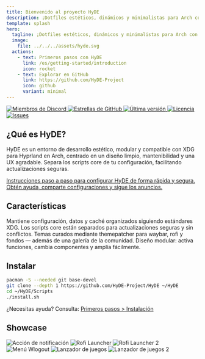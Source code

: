 ```yaml
---
title: Bienvenido al proyecto HyDE
description: ¡Dotfiles estéticos, dinámicos y minimalistas para Arch con Hyprland!
template: splash
hero:
  tagline: ¡Dotfiles estéticos, dinámicos y minimalistas para Arch con Hyprland!
  image:
    file: ../../../assets/hyde.svg
  actions:
    - text: Primeros pasos con HyDE
      link: /es/getting-started/introduction
      icon: rocket
    - text: Explorar en GitHub
      link: https://github.com/HyDE-Project
      icon: github
      variant: minimal
---
```



<div className="badges">
  <a href="https://discord.gg/AYbJ9MJez7">
    <img
      alt="Miembros de Discord"
      src="https://img.shields.io/badge/dynamic/json?url=https%3A%2F%2Fdiscordapp.com%2Fapi%2Finvites%2FmT5YqjaJFh%3Fwith_counts%3Dtrue&query=%24.approximate_member_count&suffix=%20miembros&style=for-the-badge&logo=discord&logoSize=auto&label=HyDE%20Discord&labelColor=ebbcba&color=c79bf0"
    />
  </a>
  <a href="https://github.com/HyDE-Project/HyDE">
    <img
      alt="Estrellas de GitHub"
      src="https://img.shields.io/github/stars/HyDE-Project/HyDE?style=for-the-badge&logo=github&label=Stars&color=8aadf4"
    />
  </a>
  <a href="https://github.com/HyDE-Project/HyDE/releases">
    <img
      alt="Última versión"
      src="https://img.shields.io/github/v/release/HyDE-Project/HyDE?style=for-the-badge&label=Última&color=c6a0f6"
    />
  </a>
  <a href="https://github.com/HyDE-Project/HyDE">
    <img
      alt="Licencia"
      src="https://img.shields.io/github/license/HyDE-Project/HyDE?style=for-the-badge&color=8bd5ca&label=Licencia"
    />
  </a>
  <a href="https://github.com/HyDE-Project/HyDE/issues">
    <img
      alt="Issues"
      src="https://img.shields.io/github/issues/HyDE-Project/HyDE?style=for-the-badge&color=f5a97f&label=Issues"
    />
  </a>
</div>

## ¿Qué es HyDE?

HyDE es un entorno de desarrollo estético, modular y compatible con XDG para
Hyprland en Arch, centrado en un diseño limpio, mantenibilidad y una UX agradable.
Separa los scripts core de tu configuración, facilitando actualizaciones seguras.

<CardGrid>
  <a className="card-anchor" href="/es/getting-started/installation">
    <Card title="Instalar HyDE" icon="rocket">
      Instrucciones paso a paso para configurar HyDE de forma rápida y segura.
    </Card>
  </a>
  <a
    className="card-anchor"
    href="https://discord.gg/AYbJ9MJez7"
    target="_blank"
    rel="noopener noreferrer"
  >
    <Card title="Unirse a Discord" icon="discord">
      Obtén ayuda, comparte configuraciones y sigue los anuncios.
    </Card>
  </a>
</CardGrid>

## Características

<CardGrid stagger>
  <Card title="Compatibilidad XDG" icon="seti:vala">
    Mantiene configuración, datos y caché organizados siguiendo estándares XDG.
  </Card>
  <Card title="Actualizaciones del core más fáciles" icon="add-document">
    Los scripts core están separados para actualizaciones seguras y sin conflictos.
  </Card>
  <Card title="¡Más temas!" icon="moon">
	Temas curados mediante themepatcher para waybar, rofi y fondos —
	además de una galería de la comunidad.
  </Card>
  <Card title="¡Modular!" icon="puzzle">
	Diseño modular: activa funciones, cambia componentes y amplía fácilmente.
  </Card>

</CardGrid>

## Instalar

```sh
pacman -S --needed git base-devel
git clone --depth 1 https://github.com/HyDE-Project/HyDE ~/HyDE
cd ~/HyDE/Scripts
./install.sh
```

¿Necesitas ayuda? Consulta: [Primeros pasos > Instalación](/es/getting-started/installation)

## Showcase

<div className="showcase">
  <img
    src="https://raw.githubusercontent.com/prasanthrangan/hyprdots/main/Source/assets/wb_mode_sel.png"
    alt="Acción de notificación"
  />
  <img
    src="https://raw.githubusercontent.com/prasanthrangan/hyprdots/main/Source/assets/rofi_style_3.png"
    alt="Rofi Launcher"
  />
  <img
    src="https://raw.githubusercontent.com/prasanthrangan/hyprdots/main/Source/assets/rofi_style_12.png"
    alt="Rofi Launcher 2"
  />
  <img
    src="https://raw.githubusercontent.com/prasanthrangan/hyprdots/main/Source/assets/wlog_style_2.png"
    alt="Menú Wlogout"
  />
  <img
    src="https://raw.githubusercontent.com/prasanthrangan/hyprdots/main/Source/assets/game_launch_3.png"
    alt="Lanzador de juegos"
  />
  <img
    src="https://raw.githubusercontent.com/prasanthrangan/hyprdots/main/Source/assets/game_launch_5.png"
    alt="Lanzador de juegos 2"
  />
</div>
